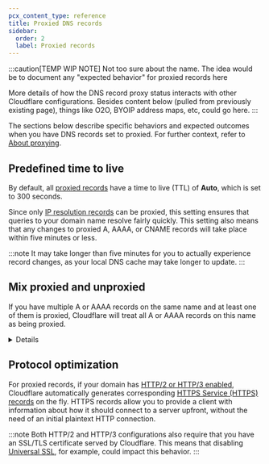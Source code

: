 ```yaml
---
pcx_content_type: reference
title: Proxied DNS records
sidebar:
  order: 2
  label: Proxied records
---
```



:::caution[TEMP WIP NOTE]
Not too sure about the name. The idea would be to document any "expected behavior" for proxied records here

More details of how the DNS record proxy status interacts with other Cloudflare configurations. Besides content below (pulled from previously existing page), things like O2O, BYOIP address maps, etc, could go here.
:::

The sections below describe specific behaviors and expected outcomes when you have DNS records set to <GlossaryTooltip term="proxy status">proxied</GlossaryTooltip>. For further context, refer to [About proxying](/dns/proxy-status/about-proxying/).

## Predefined time to live


By default, all [proxied records](/dns/proxy-status/about-proxying/#proxied-records) have a time to live (TTL) of **Auto**, which is set to 300 seconds.

Since only [IP resolution records](/dns/manage-dns-records/reference/dns-record-types/#ip-address-resolution) can be proxied, this setting ensures that queries to your domain name resolve fairly quickly. This setting also means that any changes to proxied A, AAAA, or CNAME records will take place within five minutes or less.

:::note
It may take longer than five minutes for you to actually experience record changes, as your local DNS cache may take longer to update.
:::

## Mix proxied and unproxied

If you have multiple A or AAAA records on the same name and at least one of them is proxied, Cloudflare will treat all A or AAAA records on this name as being proxied.

<Details header="Example">

<Example>
DNS management for **example.com**:

| Type | Name    | Content      | Proxy status | TTL    |
| ---- | ------- | ------------ | ------------ | ------ |
| A    | `blog`  | `192.0.2.1`  | Proxied      | Auto   |
| A    | `blog`  | `192.0.2.5`  | DNS only     | Auto   |

In this example, all traffic intended for `blog.example.com` will be treated as if both records were [proxied](/dns/proxy-status/about-proxying/#proxied-records).

</Example>

</Details>

## Protocol optimization

For proxied records, if your domain has [HTTP/2 or HTTP/3 enabled](/speed/optimization/protocol/), Cloudflare automatically generates corresponding [HTTPS Service (HTTPS) records](/dns/manage-dns-records/reference/dns-record-types/#svcb-and-https) on the fly. HTTPS records allow you to provide a client with information about how it should connect to a server upfront, without the need of an initial plaintext HTTP connection.

:::note
Both HTTP/2 and HTTP/3 configurations also require that you have an SSL/TLS certificate served by Cloudflare. This means that disabling [Universal SSL](/ssl/edge-certificates/universal-ssl/), for example, could impact this behavior.
:::